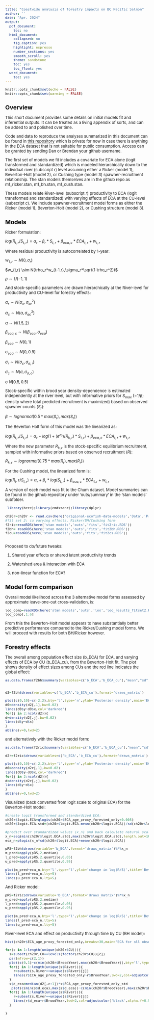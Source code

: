 ```yaml
---
title: "Coastwide analysis of forestry impacts on BC Pacific Salmon"
author: ''
date: "Apr. 2024"
output:
  pdf_document:
    toc: no
  html_document:
    collapsed: no
    fig_caption: yes
    highlight: espresso
    number_sections: yes
    smooth_scroll: yes
    theme: sandstone
    toc: yes
    toc_float: yes
  word_document:
    toc: yes
---
```

```{=html}
<style type="text/css">

body{ /* Normal  */
      font-size: 13px;
  }
td {  /* Table  */
  font-size: 13px;
}
h1.title {
  font-size: 24px;
  color: Black;
}
h1 { /* Header 1 */
  font-size: 19px;
  color: Black;
}
h2 { /* Header 2 */
    font-size: 15px;
  color: Black;
}
h3 { /* Header 3 */
    font-size: 15px;
  color: Black;
}
</style>
```

```r
knitr::opts_chunk$set(echo = FALSE)
knitr::opts_chunk$set(warning = FALSE)
```

# Overview

This short document provides some details on initial models fit and inferential outputs. It can be treated as a living appendix of sorts, and can be added to and polished over time.

Code and data to reproduce the analyses summarized in this document can be found in [this repository](https://github.com/Pacific-salmon-assess/coastwide-salmon-forestry) which is private for now in case there is anything in the ECA dataset that is not suitable for public consumption. Access can be granted by sending Dan or Brendan your github username.

The first set of models we fit includes a covariate for ECA alone (logit transformed and standardized) which is modeled hierarchically down to the individual river (subscript $r$) level assuming either a Ricker (model 1), Beverton-Holt (model 2), or Cushing type (model 3) spawner-recruitment relationship. The stan models themselves are in the github repo as m1_ricker.stan, m1_bh.stan, m1_cush.stan.

These models relate River-level (subscript $r$) productivity to ECA (logit transformed and standardized) with varying effects of ECA at the CU-level (subscript $c$). We include spawner-recruitment model forms as either the Ricker (model 1), Beverton-Holt (model 2), or Cushing structure (model 3).

# Models

Ricker formulation:

  $log(R_{t,r}/S_{t,r}) = \alpha_r - \beta_r*S_{t,r} + \beta_{eca,c}*ECA_{t,r} + w_{t,r}$

Where residual productivity is autocorrelated by 1-year:

  $w_{1,r} \sim N(0,\sigma_r)$
  
  $w_{t,r} \sim N(\rho_r*w_{t-1,r},\sigma_r*\sqrt(1-\rho_r^2))$
  
  $\rho \sim U(-1,1)$

And stock-specific parameters are drawn hierarchically at the River-level for productivity and CU-level for forestry effects:

  $\alpha_r \sim N(\alpha_{c}, \sigma_{ar}^2)$
  
  $\alpha_{c} \sim N(\alpha, \sigma_{ac}^2)$
  
  $\alpha \sim N(1.5,2)$
  
  $\beta_{eca,c} \sim N(\beta_{eca}, \sigma_{eca})$
  
  $\beta_{eca} \sim N(0,1)$

  $\sigma_{eca} \sim N[0,0.5)$
  
  $\sigma_r \sim N(\sigma_c,\sigma_{\sigma,r})$
  
  $\sigma_c \sim N(\sigma,\sigma_{\sigma,c})$
  
  $\sigma ~ N[0.5,0.5)$
 
Stock-specific within brood year density-dependence is estimated independently at the river level, but with informative priors for $S_{max}$ (=$1/\beta$; density where total predicted recruitment is maximized) based on observed spawner counts ($S_r$):

$\beta \sim lognormal(0.5*max(S_r),max(S_r))$

The Beverton Holt form of this model was the linearized as:

 $log(R_{t,r}/S_{t,r}) = \alpha_r - log(1+(e^{\alpha_r})/R_{k,r})*S_{t,r}) + \beta_{eca,c}*ECA_{t,r} + w_{t,r}$

Where the new parameter $R_{k,r}$ is the stock-specific equilibrium recruitment, sampled with informative priors based on observed recruitment ($R$):

$R_{k,r} \sim lognormal(0.75*max(R_r),max(R_r))$

For the Cushing model, the linearized form is:

 $log(R_t,r/S_{t,r}) = \alpha_r + \beta_r*log(S_{t,r}) + \beta_{eca,c}*ECA_{t,r} + w_{t,r}$

A version of each model was fit to the Chum dataset. Model summaries can be found in the github repository under 'outs/summary' in the 'stan models' subfolder.

```r
 library(here);library(cmdstanr);library(dplyr)

ch20r=ch20r <- read.csv(here('origional-ecofish-data-models','Data','Processed','chum_SR_20_hat_yr_reduced_VRI90.csv'))
#fit set 2: cu varying effects. Ricker/BH/Cushing form
f2ric=readRDS(here('stan models','outs','fits','fit2ric.RDS'))
f2bh= readRDS(here('stan models','outs','fits','fit2bh.RDS'))
f2cu=readRDS(here('stan models','outs','fits','fit2cs.RDS'))
    
```

Proposed to do/future tweaks:

1. Shared year effects or shared latent productivity trends

2. Watershed area & interaction with ECA

3. non-linear function for ECA?


# Model form comparison

Overall model likelihood across the 3 alternative model forms assessed by approximate leave-one-out cross-validation, is:

```r
loo_comp=readRDS(here('stan models','outs','loo','loo_results_fitset2.RDS'))
loo_comp[,1:6]
```

From this the Beverton-Holt model appears to have substantially better predictive performance compared to the Ricker/Cushing model forms. We will proceed with results for both BH/Ricker however.


# Forestry effects


The overall among population effect size (b_ECA) for ECA, and varying effects of ECA by CU (b_ECA_cu), from the Beverton-Holt fit. The plot shows density of effect sizes among CUs and the red line indicates the global effect:

```r
as.data.frame(f2bh$summary(variables=c('b_ECA','b_ECA_cu'),"mean","sd","quantile2","rhat"))


d2=f2bh$draws(variables=c('b_ECA','b_ECA_cu'),format='draws_matrix')

plot(c(0,10)~c(-2,2),bty='l',type='n',ylab='Posterior density',main='ECA effect sizes by CU (BH)',ylim=c(0,10),yaxt='n',xlab='Standardized coefficients')
d0=density(d2[,1],bw=0.02)
lines(d0$y~d0$x,col='darkred')
for(j in 2:ncol(d2)){
d=density(d2[,j],bw=0.02)
lines(d$y~d$x)
}
abline(v=0,lwd=2)
```

and alternatively with the Ricker model form:

```r
as.data.frame(f2ric$summary(variables=c('b_ECA','b_ECA_cu'),"mean","sd","quantile2","rhat"))

d2r=f2ric$draws(variables=c('b_ECA','b_ECA_cu'),format='draws_matrix')

plot(c(0,10)~c(-2,2),bty='l',type='n',ylab='Posterior density',main='ECA effect sizes by CU (Ricker)',ylim=c(0,10),yaxt='n',xlab='Standardized coefficients')
d0=density(d2r[,1],bw=0.02)
lines(d0$y~d0$x,col='darkred')
for(j in 2:ncol(d2)){
d=density(d2r[,j],bw=0.02)
lines(d$y~d$x)
}
abline(v=0,lwd=2)
```

Visualized (back converted from logit scale to original ECA) for the Beverton-Holt model:

```r
#create logit transformed and standardized ECA:
ch20r$logit.ECA=qlogis(ch20r$ECA_age_proxy_forested_only+0.005)
ch20r$logit.ECA.std=(ch20r$logit.ECA-mean(ch20r$logit.ECA))/sd(ch20r$logit.ECA)

#predict over standardized values (x_n) and back calculate natural scale ECA (eca_n)
x_n=seq(min(ch20r$logit.ECA.std),max(ch20r$logit.ECA.std),length.out=100)
eca_n=plogis(x_n*sd(ch20r$logit.ECA)+mean(ch20r$logit.ECA))

pRS=f2bh$draws(variable='b_ECA',format='draws_matrix')%*%x_n
m_pred=apply(pRS,2,median)
l_pred=apply(pRS,2,quantile,0.05)
u_pred=apply(pRS,2,quantile,0.95)

plot(m_pred~eca_n,bty='l',type='l',ylab='change in log(R/S)',title='Beverton-Holt',ylim=c(-0.5,0.3))
lines(l_pred~eca_n,lty=5)
lines(u_pred~eca_n,lty=5)
```

And Ricker model:

```r
pRS=f2ric$draws(variable='b_ECA',format='draws_matrix')%*%x_n
m_pred=apply(pRS,2,median)
l_pred=apply(pRS,2,quantile,0.05)
u_pred=apply(pRS,2,quantile,0.95)

plot(m_pred~eca_n,bty='l',type='l',ylab='change in log(R/S)',title='Beverton-Holt',ylim=c(-0.5,0.3))
lines(l_pred~eca_n,lty=5)
lines(u_pred~eca_n,lty=5)

```


River-level ECA and effect on productivity through time by CU (BH model):

```r
hist(ch20r$ECA_age_proxy_forested_only,breaks=30,main='ECA for all observations')

for(c in 1:length(unique(ch20r$CU))){
  s=subset(ch20r,CU==levels(factor(ch20r$CU))[c])
  par(mfrow=c(2,1))
  plot(c(0,1)~c(min(ch20r$BroodYear),max(ch20r$BroodYear)),bty='l',type='n',ylab='ECA',ylim=c(0,1),xlab='',main=unique(s$CU))
  for(j in 1:length(unique(s$River))){
    r=subset(s,River==unique(s$River)[j])
    lines(r$ECA_age_proxy_forested_only~r$BroodYear,lwd=2,col=adjustcolor('black',alpha.f=0.5))
  }
  s$d_eca=median(d2[,c+1])*s$ECA_age_proxy_forested_only_std
   plot(c(min(s$d_eca),max(s$d_eca))~c(min(ch20r$BroodYear),max(ch20r$BroodYear)),bty='l',type='n',ylab='Realized ECA effect on productivity',xlab='Brood year')
  for(j in 1:length(unique(s$River))){
    r=subset(s,River==unique(s$River)[j])
    lines(r$d_eca~r$BroodYear,lwd=2,col=adjustcolor('black',alpha.f=0.5))
  }
      
}
```
